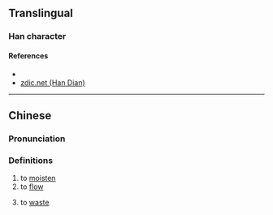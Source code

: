 {{character info/new}}
==Translingual==

===Han character===
{{Han char|rn=85|rad=水|as=11|sn=14|four=31181|canj=EHOO,XEHOO|ids=⿰氵徙}}

====References====
* {{Han ref|kx=0645.020|dkj=18110|dj=1053.070|hdz=31725.070|uh=6F07|ud=28423|bh=E2AB|bd=58027}}
* [http://www.zdic.net/z/1d/js/6F07.htm zdic.net (Han Dian)]

----

==Chinese==
{{zh-forms}}

===Pronunciation===
{{zh-pron
|m=xǐ
|c=saai1
|mc=
|oc=
|ma=
|cat=v
}}

===Definitions===
{{zh-hanzi}}

# to [[moisten]]
# to [[flow]]
# {{lb|zh|Cantonese}} to [[waste]]